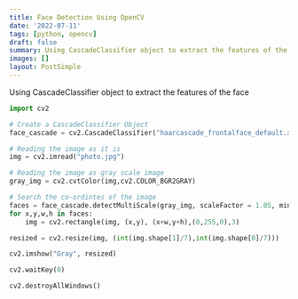 ```yaml
---
title: Face Detection Using OpenCV
date: '2022-07-11'
tags: [python, opencv]
draft: false
summary: Using CascadeClassifier object to extract the features of the face
images: []
layout: PostSimple
---
```


Using CascadeClassifier object to extract the features of the face
``` Python showLineNumbers
import cv2

# Create a CascadeClassifier Object
face_cascade = cv2.CascadeClassifier("haarcascade_frontalface_default.xml")

# Reading the image as it is
img = cv2.imread("photo.jpg")

# Reading the image as gray scale image
gray_img = cv2.cvtColor(img,cv2.COLOR_BGR2GRAY)

# Search the co-ordintes of the image
faces = face_cascade.detectMultiScale(gray_img, scaleFactor = 1.05, minNeighbors=5)
for x,y,w,h in faces:
    img = cv2.rectangle(img, (x,y), (x+w,y+h),(0,255,0),3)

resized = cv2.resize(img, (int(img.shape[1]/7),int(img.shape[0]/7)))

cv2.imshow("Gray", resized)

cv2.waitKey(0)

cv2.destroyAllWindows()

```

<script src="https://gist.github.com/fiqgant/b97402d65bf88a025466425b4ef3c2c2.js"></script>
